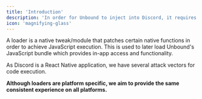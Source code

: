 ```yaml
---
title: 'Introduction'
description: 'In order for Unbound to inject into Discord, it requires a loader.'
icon: 'magnifying-glass'
---
```


A loader is a native tweak/module that patches certain native functions in order to achieve JavaScript execution. This is used to later load Unbound's JavaScript bundle which provides in-app access and functionality.

As Discord is a React Native application, we have several attack vectors for code execution.

**Although loaders are platform specific, we aim to provide the same consistent experience on all platforms.**